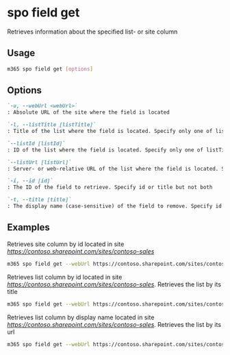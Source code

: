 
# spo field get

Retrieves information about the specified list- or site column

## Usage

```sh
m365 spo field get [options]
```

## Options

```md definition-list
`-u, --webUrl <webUrl>`
: Absolute URL of the site where the field is located

`-l, --listTitle [listTitle]`
: Title of the list where the field is located. Specify only one of listTitle, listId or listUrl

`--listId [listId]`
: ID of the list where the field is located. Specify only one of listTitle, listId or listUrl

`--listUrl [listUrl]`
: Server- or web-relative URL of the list where the field is located. Specify only one of listTitle, listId or listUrl

`-i, --id [id]`
: The ID of the field to retrieve. Specify id or title but not both

`-t, --title [title]`
: The display name (case-sensitive) of the field to remove. Specify id or title, or group but not both
```

<Global />

## Examples

Retrieves site column by id located in site _https://contoso.sharepoint.com/sites/contoso-sales_

```sh
m365 spo field get --webUrl https://contoso.sharepoint.com/sites/contoso-sales --id 5ee2dd25-d941-455a-9bdb-7f2c54aed11b
```

Retrieves list column by id located in site _https://contoso.sharepoint.com/sites/contoso-sales_. Retrieves the list by its title

```sh
m365 spo field get --webUrl https://contoso.sharepoint.com/sites/contoso-sales --listTitle Events --id 5ee2dd25-d941-455a-9bdb-7f2c54aed11b
```

Retrieves list column by display name located in site _https://contoso.sharepoint.com/sites/contoso-sales_. Retrieves the list by its url

```sh
m365 spo field get --webUrl https://contoso.sharepoint.com/sites/contoso-sales --listUrl "Lists/Events" --title "Title"
```
